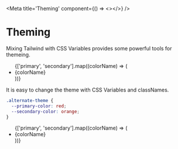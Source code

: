 

<Meta title='Theming' component={() => <></>} />

# Theming

Mixing Tailwind with CSS Variables provides some powerful tools for themeing.

<Canvas>
  <Story name='Theme Colors'>
    <div className='theme-story'>
      <ul className='theme-story-grid'>
        {['primary', 'secondary'].map((colorName) => (
          <li key={colorName}>
            <div className={classNames(`lc-bg-${colorName}`, 'border')} />
            {colorName}
          </li>
        ))}
      </ul>
    </div>
  </Story>
</Canvas>

It is easy to change the theme with CSS Variables and classNames.

```css
.alternate-theme {
  --primary-color: red;
  --secondary-color: orange;
}
```

<Canvas>
  <Story name='Alternate Theme Colors'>
    <div className='theme-story alternate-theme'>
      <ul className='theme-story-grid'>
        {['primary', 'secondary'].map((colorName) => (
          <li key={colorName}>
            <div className={classNames(`lc-bg-${colorName}`, 'border')} />
            {colorName}
          </li>
        ))}
      </ul>
    </div>
  </Story>
</Canvas>
